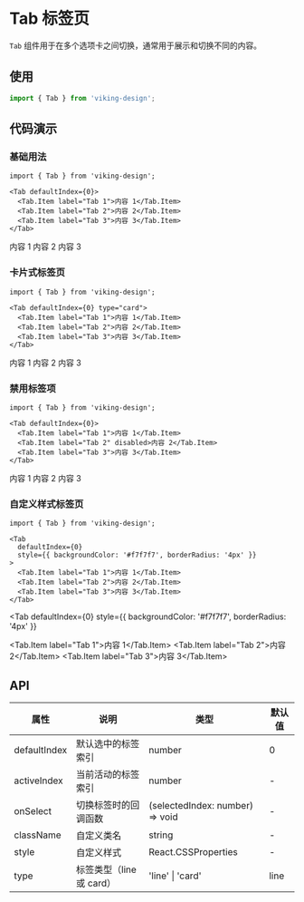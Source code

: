 
# Tab 标签页

`Tab` 组件用于在多个选项卡之间切换，通常用于展示和切换不同的内容。

## 使用

```ts
import { Tab } from 'viking-design';
```

## 代码演示

### 基础用法

```tsx
import { Tab } from 'viking-design';

<Tab defaultIndex={0}>
  <Tab.Item label="Tab 1">内容 1</Tab.Item>
  <Tab.Item label="Tab 2">内容 2</Tab.Item>
  <Tab.Item label="Tab 3">内容 3</Tab.Item>
</Tab>
```

<Tab defaultIndex={0}>
  <Tab.Item label="Tab 1">内容 1</Tab.Item>
  <Tab.Item label="Tab 2">内容 2</Tab.Item>
  <Tab.Item label="Tab 3">内容 3</Tab.Item>
</Tab>

### 卡片式标签页

```tsx
import { Tab } from 'viking-design';

<Tab defaultIndex={0} type="card">
  <Tab.Item label="Tab 1">内容 1</Tab.Item>
  <Tab.Item label="Tab 2">内容 2</Tab.Item>
  <Tab.Item label="Tab 3">内容 3</Tab.Item>
</Tab>
```

<Tab defaultIndex={0} type="card">
  <Tab.Item label="Tab 1">内容 1</Tab.Item>
  <Tab.Item label="Tab 2">内容 2</Tab.Item>
  <Tab.Item label="Tab 3">内容 3</Tab.Item>
</Tab>

### 禁用标签项

```tsx
import { Tab } from 'viking-design';

<Tab defaultIndex={0}>
  <Tab.Item label="Tab 1">内容 1</Tab.Item>
  <Tab.Item label="Tab 2" disabled>内容 2</Tab.Item>
  <Tab.Item label="Tab 3">内容 3</Tab.Item>
</Tab>
```

<Tab defaultIndex={0}>
  <Tab.Item label="Tab 1">内容 1</Tab.Item>
  <Tab.Item label="Tab 2" disabled>内容 2</Tab.Item>
  <Tab.Item label="Tab 3">内容 3</Tab.Item>
</Tab>

### 自定义样式标签页

```tsx
import { Tab } from 'viking-design';

<Tab
  defaultIndex={0}
  style={{ backgroundColor: '#f7f7f7', borderRadius: '4px' }}
>
  <Tab.Item label="Tab 1">内容 1</Tab.Item>
  <Tab.Item label="Tab 2">内容 2</Tab.Item>
  <Tab.Item label="Tab 3">内容 3</Tab.Item>
</Tab>
```

<Tab
  defaultIndex={0}
  style={{ backgroundColor: '#f7f7f7', borderRadius: '4px' }}
>
  <Tab.Item label="Tab 1">内容 1</Tab.Item>
  <Tab.Item label="Tab 2">内容 2</Tab.Item>
  <Tab.Item label="Tab 3">内容 3</Tab.Item>
</Tab>

## API

| 属性         | 说明                         | 类型                                  | 默认值  |
| ------------ | ---------------------------- | ------------------------------------- | ------- |
| defaultIndex | 默认选中的标签索引           | number                                | 0       |
| activeIndex  | 当前活动的标签索引           | number                                | -       |
| onSelect     | 切换标签时的回调函数         | (selectedIndex: number) => void       | -       |
| className    | 自定义类名                   | string                                | -       |
| style        | 自定义样式                   | React.CSSProperties                   | -       |
| type         | 标签类型（line 或 card）     | 'line' \| 'card'                      | line    |


